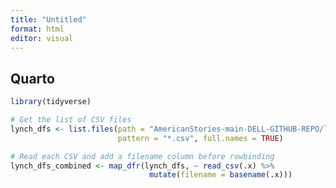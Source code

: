```yaml
---
title: "Untitled"
format: html
editor: visual
---
```


## Quarto

```r
library(tidyverse)

# Get the list of CSV files
lynch_dfs <- list.files(path = "AmericanStories-main-DELL-GITHUB-REPO/lynch_dfs", 
                        pattern = "*.csv", full.names = TRUE)

# Read each CSV and add a filename column before rowbinding
lynch_dfs_combined <- map_dfr(lynch_dfs, ~ read_csv(.x) %>%
                               mutate(filename = basename(.x)))


```

```r

```
